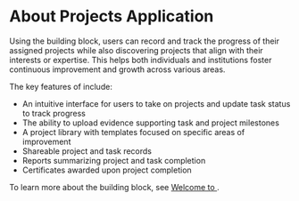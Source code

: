 
# About Projects Application

Using the <ProductName /> building block, users can record and track the progress of their assigned projects while also discovering projects that align with their interests or expertise. This helps both individuals and institutions foster continuous improvement and growth across various areas.

The key features of <ProductName /> include:

* An intuitive interface for users to take on projects and update task status to track progress
* The ability to upload evidence supporting task and project milestones
* A project library with templates focused on specific areas of improvement
* Shareable project and task records
* Reports summarizing project and task completion
* Certificates awarded upon project completion

<p>
  <Admonition type="info">
  <p>To learn more about the <ProductName /> building block, see <a href="intro">Welcome to <ProductName /></a>.</p>
  </Admonition>
</p>
